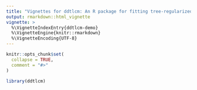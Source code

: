 ```yaml
---
title: "Vignettes for ddtlcm: An R package for fitting tree-regularized Bayesian latent class models"
output: rmarkdown::html_vignette
vignette: >
  %\VignetteIndexEntry{ddtlcm-demo}
  %\VignetteEngine{knitr::rmarkdown}
  %\VignetteEncoding{UTF-8}
---
```


```r
knitr::opts_chunk$set(
  collapse = TRUE,
  comment = "#>"
)
```

```r
library(ddtlcm)
```
